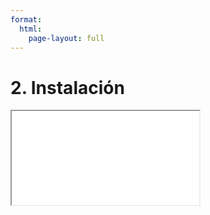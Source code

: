 ```yaml
---
format:
  html:
    page-layout: full
---
```


# 2. Instalación

<iframe
    class="slide-deck"
    src="slides/module0_02.html"
></iframe>